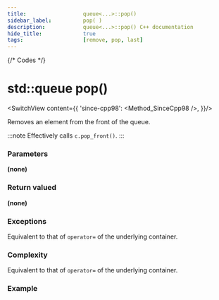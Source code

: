 ```yaml
---
title:					queue<...>::pop()
sidebar_label:			pop( )
description:			queue<...>::pop() C++ documentation
hide_title:				true
tags:					[remove, pop, last]
---
```




{/* Codes */}


# std::queue pop()

<SwitchView content={{
		'since-cpp98': <Method_SinceCpp98 />,
	}}/>

Removes an element from the front of the queue.

:::note
Effectively calls `c.pop_front()`.
:::

### Parameters

**(none)**

### Return valued

**(none)**

### Exceptions

Equivalent to that of `operator=` of the underlying container.

### Complexity

Equivalent to that of `operator=` of the underlying container.

### Example

<ImproveSection />
